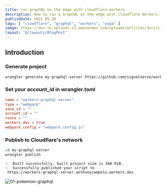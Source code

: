```yaml
---
title: run graphQL on the edge with cloudflare workers
description: How to run a GraphQL on the edge with Cloudflare Workers.
publishDate: 2021 05 28
tags: [ "cloudflare", "graphql", "workers", "yoga" ]
image: https://dev-to-uploads.s3.amazonaws.com/uploads/articles/3ncjrcfgmnx1qgdsr50h.png
layout: "@/layouts/BlogPost"
---
```


## Introduction

### Generate project

```bash
wrangler generate my-graphql-server https://github.com/signalnerve/workers-graphql-server
```

### Set your account_id in wrangler.toml

```toml
name = "workers-graphql-server"
type = "webpack"
zone_id = ""
account_id = ""
route = ""
workers_dev = true
webpack_config = "webpack.config.js"
```

### Publish to Cloudflare's network

```bash
cd my-graphql-server
wrangler publish
```

```
✨  Built successfully, built project size is 560 KiB.
✨  Successfully published your script to
 https://workers-graphql-server.anthonycampolo.workers.dev
```

![01-pokemon-graphql](https://dev-to-uploads.s3.amazonaws.com/uploads/articles/mxhczudxzft7uek4ft3d.png)
